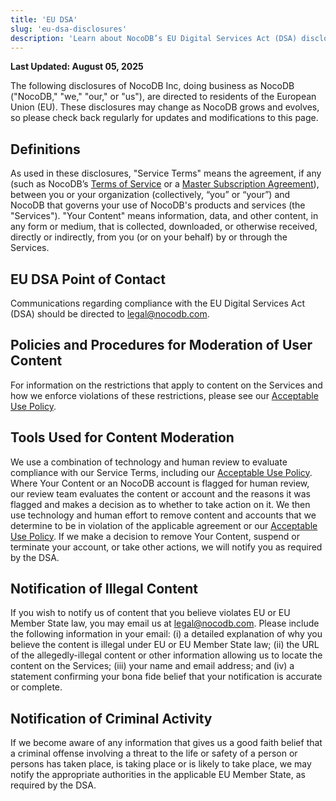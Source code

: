 ```yaml
---
title: 'EU DSA'
slug: 'eu-dsa-disclosures'
description: 'Learn about NocoDB’s EU Digital Services Act (DSA) disclosures, including our compliance measures, transparency obligations, and user rights under the regulation.'
---
```


**Last Updated: August 05, 2025**

The following disclosures of NocoDB Inc, doing business as NocoDB ("NocoDB," "we," "our," or "us"), are directed to residents of the European Union (EU). These disclosures may change as NocoDB grows and evolves, so please check back regularly for updates and modifications to this page.

## Definitions
As used in these disclosures, "Service Terms" means the agreement, if any (such as NocoDB’s [Terms of Service](/docs/legal/terms-of-service) or a [Master Subscription Agreement](/docs/legal/msa)), between you or your organization (collectively, “you” or “your”) and NocoDB that governs your use of NocoDB's products and services (the "Services"). "Your Content" means information, data, and other content, in any form or medium, that is collected, downloaded, or otherwise received, directly or indirectly, from you (or on your behalf) by or through the Services.

## EU DSA Point of Contact
Communications regarding compliance with the EU Digital Services Act (DSA) should be directed to legal@nocodb.com.

## Policies and Procedures for Moderation of User Content
For information on the restrictions that apply to content on the Services and how we enforce violations of these restrictions, please see our [Acceptable Use Policy](/docs/legal/aup).

## Tools Used for Content Moderation
We use a combination of technology and human review to evaluate compliance with our Service Terms, including our [Acceptable Use Policy](/docs/legal/aup).  Where Your Content or an NocoDB account is flagged for human review, our review team evaluates the content or account and the reasons it was flagged and makes a decision as to whether to take action on it.  We then use technology and human effort to remove content and accounts that we determine to be in violation of the applicable agreement or our [Acceptable Use Policy](/docs/legal/aup).  If we make a decision to remove Your Content, suspend or terminate your account, or take other actions, we will notify you as required by the DSA.

## Notification of Illegal Content
If you wish to notify us of content that you believe violates EU or EU Member State law, you may email us at legal@nocodb.com.  Please include the following information in your email: (i) a detailed explanation of why you believe the content is illegal under EU or EU Member State law; (ii) the URL of the allegedly-illegal content or other information allowing us to locate the content on the Services; (iii) your name and email address; and (iv) a statement confirming your bona fide belief that your notification is accurate or complete.

## Notification of Criminal Activity
If we become aware of any information that gives us a good faith belief that a criminal offense involving a threat to the life or safety of a person or persons has taken place, is taking place or is likely to take place, we may notify the appropriate authorities in the applicable EU Member State, as required by the DSA.
